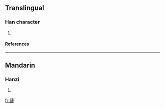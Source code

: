 ==Translingual==
===Han character===
{{Han char|rn=102|rad=田|as=11|sn=16|four=2568<sub>1</sub>|canj=女田十中人 (VWJLO)}}
# {{defn|Han|sort=田11}}
====References====
{{Han ref|kx=0766.120|dkj=21933|dj=1176.220|hdz=42552.130|uh=7580|ud=30080|bh=EA6A|bd=60010}}

----
==Mandarin==
===Hanzi===
{{cmn-hanzi|pin=[[chā]] (cha1)|wg=ch'a<sup>1</sup>}}
# {{defn|Mandarin}}

[[fr:疀]]